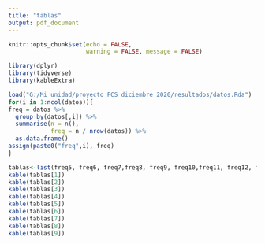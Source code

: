 ```yaml
---
title: "tablas"
output: pdf_document
---
```


```r
knitr::opts_chunk$set(echo = FALSE,
                      warning = FALSE, message = FALSE)
```

```r
library(dplyr)
library(tidyverse)
library(kableExtra)
```



```r
load("G:/Mi unidad/proyecto_FCS_diciembre_2020/resultados/datos.Rda")
for(i in 1:ncol(datos)){
freq = datos %>% 
  group_by(datos[,i]) %>% 
  summarise(n = n(),
            freq = n / nrow(datos)) %>% 
  as.data.frame()
assign(paste0("freq",i), freq)
}
```



```r
tablas<-list(freq5, freq6, freq7,freq8, freq9, freq10,freq11, freq12, freq13)
kable(tablas[1])
kable(tablas[2])
kable(tablas[3])
kable(tablas[4])
kable(tablas[5])
kable(tablas[6])
kable(tablas[7])
kable(tablas[8])
kable(tablas[9])



```

